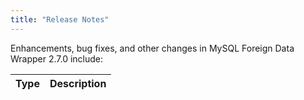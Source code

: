 ```yaml
---
title: "Release Notes"
---
```



Enhancements, bug fixes, and other changes in MySQL Foreign Data Wrapper 2.7.0 include:

| Type | Description |
| ---- |------------ |